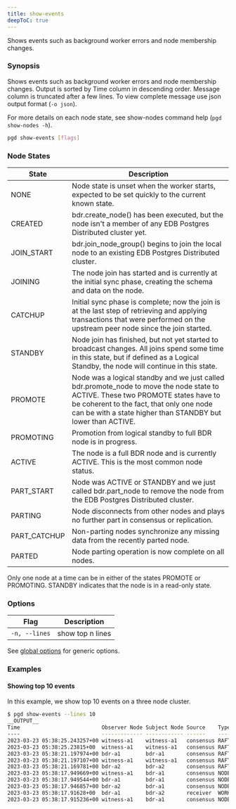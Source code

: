 ```yaml
---
title: show-events
deepToC: true
---
```


Shows events such as background worker errors and node membership changes.

### Synopsis

Shows events such as background worker errors and node membership changes.
Output is sorted by Time column in descending order. Message column is
truncated after a few lines. To view complete message use json output format
(`-o json`).

For more details on each node state, see show-nodes command help
(`pgd show-nodes -h`).

```sh
pgd show-events [flags]
```

### Node States
| State        | Description                                                                                                                                                                                                                                  |
|--------------|----------------------------------------------------------------------------------------------------------------------------------------------------------------------------------------------------------------------------------------------|
| NONE         | Node state is unset when the worker starts, expected to be set quickly to the current known state.                                                                                                                                           |
| CREATED      | bdr.create_node() has been executed, but the node isn't a member of any EDB Postgres Distributed cluster yet.                                                                                                                                |
| JOIN_START   | bdr.join_node_group() begins to join the local node to an existing EDB Postgres Distributed cluster.                                                                                                                                         |
| JOINING      | The node join has started and is currently at the initial sync phase, creating the schema and data on the node.                                                                                                                              |
| CATCHUP      | Initial sync phase is complete; now the join is at the last step of retrieving and applying transactions that were performed on the upstream peer node since the join started.                                                               |
| STANDBY      | Node join has finished, but not yet started to broadcast changes. All joins spend some time in this state, but if defined as a Logical Standby, the node will continue in this state.                                                        |
| PROMOTE      | Node was a logical standby and we just called bdr.promote_node to move the node state to ACTIVE. These two PROMOTE states have to be coherent to the fact, that only one node can be with a state higher than STANDBY but lower than ACTIVE. |
| PROMOTING    | Promotion from logical standby to full BDR node is in progress.                                                                                                                                                                              |
| ACTIVE       | The node is a full BDR node and is currently ACTIVE. This is the most common node status.                                                                                                                                                    |
| PART_START   | Node was ACTIVE or STANDBY and we just called bdr.part_node to remove the node from the EDB Postgres Distributed cluster.                                                                                                                    |
| PARTING      | Node disconnects from other nodes and plays no further part in consensus or replication.                                                                                                                                                     |
| PART_CATCHUP | Non-parting nodes synchronize any missing data from the recently parted node.                                                                                                                                                                |
| PARTED       | Node parting operation is now complete on all nodes.                                                                                                                                                                                         |


Only one node at a time can be in either of the states PROMOTE or PROMOTING. 
STANDBY indicates that the node is in a read-only state.

### Options

| Flag | Description |
| --- | --- |
| `-n, --lines` | show top n lines |

See [global options](../command_ref#options-inherited-from-parent-commands) for generic options.

### Examples

#### Showing top 10 events

In this example, we show top 10 events on a three node cluster.

```bash
$ pgd show-events --lines 10
__OUTPUT__
Time                          Observer Node Subject Node Source    Type   Subtype      Message
----                          ------------- ------------ ------    ----   -------      -------
2023-03-23 05:38:25.243257+00 witness-a1    witness-a1   consensus RAFT   STATE_CHANGE RAFT_LEADER
2023-03-23 05:38:25.23815+00  witness-a1    witness-a1   consensus RAFT   STATE_CHANGE RAFT_CANDIDATE
2023-03-23 05:38:21.197974+00 bdr-a1        bdr-a1       consensus RAFT   STATE_CHANGE RAFT_FOLLOWER
2023-03-23 05:38:21.197107+00 witness-a1    witness-a1   consensus RAFT   STATE_CHANGE RAFT_FOLLOWER
2023-03-23 05:38:21.169781+00 bdr-a2        bdr-a2       consensus RAFT   STATE_CHANGE RAFT_FOLLOWER
2023-03-23 05:38:17.949669+00 witness-a1    bdr-a1       consensus NODE   STATE_CHANGE ACTIVE
2023-03-23 05:38:17.949544+00 bdr-a1        bdr-a1       consensus NODE   STATE_CHANGE ACTIVE
2023-03-23 05:38:17.946857+00 bdr-a2        bdr-a1       consensus NODE   STATE_CHANGE ACTIVE
2023-03-23 05:38:17.91628+00  bdr-a1        bdr-a2       receiver  WORKER ERROR        pglogical worker received fast finish request, exiting
2023-03-23 05:38:17.915236+00 witness-a1    bdr-a1       consensus NODE   STATE_CHANGE PROMOTING
```
